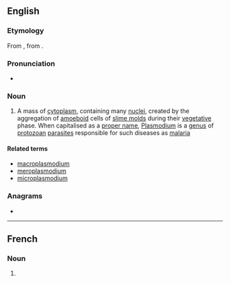 {{also|Plasmodium}}
==English==
{{wikipedia}}

===Etymology===
From {{der|en|de|Plasmodium}}, from {{der|en|la|plasma}}.

===Pronunciation===
* {{a|UK}} {{IPA|en|/plazˈməʊdɪəm/}}

===Noun===
{{en-noun|plasmodia|s}}

# {{lb|en|biology}} A mass of [[cytoplasm]], containing many [[nucleus|nuclei]], created by the aggregation of [[amoeboid]] cells of [[slime mold]]s during their [[vegetative]] phase. When capitalised as a [[proper name]], [[Plasmodium]] is a [[genus]] of [[protozoan]] [[parasite]]s responsible for such diseases as [[malaria]]

====Related terms====
* [[macroplasmodium]]
* [[meroplasmodium]]
* [[microplasmodium]]

===Anagrams===
* {{anagrams|en|a=adilmmopsu|sodium lamp}}
----
==French==

===Noun===
{{fr-noun|m}}

# {{l|en|plasmodium}}